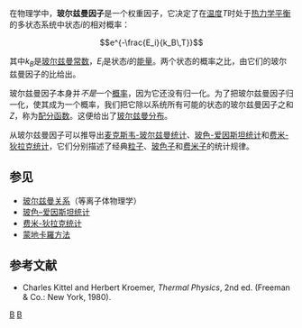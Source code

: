 {{NoteTA|G1=物理學}}
在物理学中，'''玻尔兹曼因子'''是一个权重因子，它决定了在[[温度|温度]]<math>T</math>时处于[[热力学平衡|热力学平衡]]的多状态系统中状态<math>i</math>的相对概率：

:<math>e^{-\frac{E_i}{k_B\,T}}</math>

其中<math>k_B</math>是[[玻尔兹曼常数|玻尔兹曼常数]]，<math>E_i</math>是状态<math>i</math>的[[能量|能量]]。两个状态的概率之比，由它们的玻尔兹曼因子的比给出。

玻尔兹曼因子本身并''不是''一个[[概率|概率]]，因为它还没有归一化。为了把玻尔兹曼因子归一化，使其成为一个概率，我们把它除以系统所有可能的状态的玻尔兹曼因子之和''Z''，称为[[配分函数|配分函数]]。这便给出了[[玻尔兹曼分布|玻尔兹曼分布]]。

从玻尔兹曼因子可以推导出[[麦克斯韦-玻尔兹曼统计|麦克斯韦-玻尔兹曼统计]]、[[玻色-爱因斯坦统计|玻色-爱因斯坦统计]]和[[费米-狄拉克统计|费米-狄拉克统计]]，它们分别描述了经典[[亚原子粒子|粒子]]、[[玻色子|玻色子]]和[[费米子|费米子]]的统计规律。

==参见==
* [[玻尔兹曼关系|玻尔兹曼关系]]（等离子体物理学）
* [[玻色–爱因斯坦统计|玻色–爱因斯坦统计]]
* [[费米-狄拉克统计|费米-狄拉克统计]]
* [[蒙地卡羅方法|蒙地卡羅方法]]

==参考文献==

* Charles Kittel and Herbert Kroemer, ''Thermal Physics'', 2nd ed. (Freeman & Co.: New York, 1980).

[[Category:热力学|B]]
[[Category:统计力学|B]]